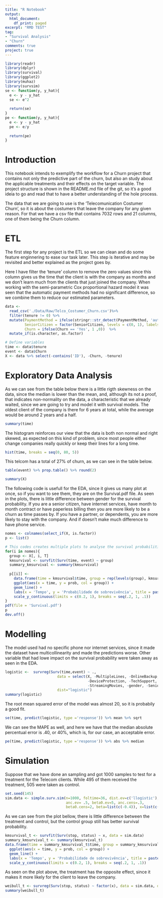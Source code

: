 ```yaml
---
title: "R Notebook"
output:
  html_document:
    df_print: paged
excerpt: "RMD TEST"
tag:
- "Survival Analysis"
- "Churn"
comments: true
project: true
---
```

```r
library(readr)
library(dplyr)
library(survival)
library(ggplot2)
library(muhaz)
library(survsim)
se <- function(y, y_hat){
  e <- y - y_hat
  se <- e^2
  
  return(se)
}
pe <- function(y, y_hat){
  e <- y - y_hat
  pe <- e/y
  
  return(pe)
}
```
# Introduction

This notebook intends to exemplify the workflow for a Churn project that contains not only the predictive part of the churn, but also an study about the applicable treatments and their effects on the target variable. The project structure is shown in the README.md file of the git, so it's a good ideia to go and read that to have a better understanding of the hole process. 

The data that we are going to use is the 'Telecomunication Costumer Churn', so it is about the costumers that leave the company for any given reason. For that we have a csv file that contains 7032 rows and 21 columns, one of them being the Churn column.

# ETL

The first step for any project is the ETL so we can clean and do some feature enginnering to ease our task later. This step is iterative and may be revisited and better explained as the project goes by. 

Here I have filter the 'tenure' column to remove the zero values since this column gives us the time that the client is with the company as months and we don't learn much from the clients that just joined the company. When working with the semi-parametric Cox proportional hazard model it was seen that the automatic payment methods had no significant difference, so we combine them to reduce our estimated parameters.
```r
data <- 
  read_csv('./Data/Raw/Telco_Costumer_Churn.csv')%>% 
  filter(tenure != 0) %>%
  mutate(PaymentMethod = ifelse(stringr::str_detect(PaymentMethod, 'automatic'), 'Automatic', PaymentMethod),
         SeniorCitizen = factor(SeniorCitizen, levels = c(0, 1), labels = c('No', 'Yes')),
         Churn = ifelse(Churn == 'Yes', 1 ,0))  %>% 
  mutate_if(is.character, as.factor)

# Define variables 
time <- data$tenure
event <- data$Churn
X <- data %>% select(-contains('ID'), -Churn, -tenure)
```

# Exploratory Data Analysis

As we can see from the table below there is a little rigth skewness on the data, since the median is lower than the mean, and, although its not a proof, that indicates non-normality on the data, a characteristic that we already waited, since we are going to try and model it with survival models. The oldest client of the company is there for 6 years at total, while the average would be around 2 years and a half.
```r
summary(time)
```

The histogram reinforces our view that the data is both non normal and right skewed, as expected on this kind of problem, since most people either change companies really quickly or keep their lines for a long time.
```r
hist(time, breaks = seq(0, 80, 5))
```

This telcom has a total of 27% of churn, as we can see in the table below.
```r
table(event) %>% prop.table() %>% round(2)
```


```r
summary(X)
```

The following code is usefull for the EDA, since it gives us many plot at once, so if you want to see them, they are on the Survival.pdf file. As seen in the plots, there is little difference between gender for the survival probability. If you are a senior citizen, have internet services, have month to month contract or have paperless billing then you are more likely to be a churn as time passes by. If you have a partner, or dependents, you are more likely to stay with the company. And if doesn't make much difference to have phone service.
```r
nomes <- colnames(select_if(X, is.factor))
p <- list()

# This codes creates multiple plots to analyse the survival probabilities by every group
for(i in nomes){
  group <- X[, i, T]
  kmsurvival <- survfit(Surv(time, event) ~ group)
  summary_kmsurvival <- summary(kmsurvival)
  
  p[[i]] <- 
    data.frame(time = kmsurvival$time, group = rep(levels(group), kmsurvival$strata), prob = kmsurvival$surv) %>% 
    ggplot(aes(x = time, y = prob, col = group)) +
    geom_line() +
    labs(x = 'Tempo', y = 'Probabilidade de sobrevivência', title = paste('Sobrevivência por', i)) +
    scale_y_continuous(limits = c(0.2, 1), breaks = seq(.2, 1, .1))
}
pdf(file = 'Survival.pdf')
p
dev.off()
```

# Modelling

The model used had no specific phone nor internet services, since it made the dataset have multicollinearity and made the predictions worse. Other variable that had lowe impact on the survival probability were taken away as seen in the EDA.
```r
logistic <-  survreg(Surv(time,event) ~ ., 
                        data = select(X, -MultipleLines, -OnlineBackup, -OnlineSecurity, 
                                      -DeviceProtection, -TechSupport, -StreamingTV, 
                                      -StreamingMovies, -gender, -SeniorCitizen),
                        dist="logistic")
summary(logistic)
```

The root mean squared error of the model was almost 20, so it is probabily a good fit.
```r
se(time, predict(logistic, type ='response')) %>% mean %>% sqrt
```

We can see the MAPE as well, and here we have that the median absolute percentual error is .40, or 40%, which is, for our case, an acceptable error.
```r
pe(time, predict(logistic, type ='response')) %>% abs %>% median
```

# Simulation
Suppose that we have done an sampling and got 1000 samples to test for a treatment for the Telecom clients. While 495 of them received the treatment, 505 were taken as control.
```r
set.seed(145)
sim.data <- simple.surv.sim(n=1000, foltime=36, dist.ev=c('llogistic'),
                            anc.ev= .5, beta0.ev=5, anc.cens=.3,
                            beta0.cens=2, beta=list(c(-0.4)), x=list(c("bern", 0.5)))
```

As we can see from the plot bellow, there is little difference between the treatment and control, but the control group still has better survival probability.
```r
kmsurvival_t <- survfit(Surv(stop, status) ~ x, data = sim.data)
summary_kmsurvival_t <- summary(kmsurvival_t)
data.frame(time = summary_kmsurvival_t$time, group = summary_kmsurvival_t$strata, prob = summary_kmsurvival_t$surv) %>% 
  ggplot(aes(x = time, y = prob, col = group)) +
  geom_line() +
  labs(x = 'Tempo', y = 'Probabilidade de sobrevivência', title = paste('Sobrevivência por tratamento')) +
  scale_y_continuous(limits = c(0.2, 1), breaks = seq(.2, 1, .1))
```

As seen on the plot above, the treatment has the opposite effect, since it makes it more likely for the client to leave the company.
```r
weibull_t <- survreg(Surv(stop, status) ~ factor(x), data = sim.data, dist="weibull")
summary(weibull_t)
```